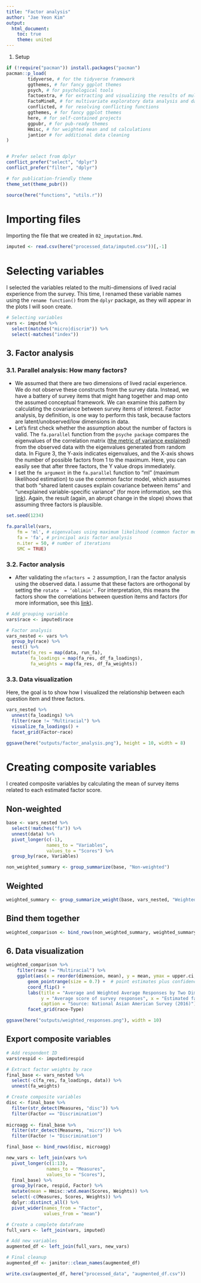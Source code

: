 ```yaml
---
title: "Factor analysis"
author: "Jae Yeon Kim"
output:
  html_document: 
    toc: true
    theme: united
---
```


#. Setup 

```r
if (!require("pacman")) install.packages("pacman")
pacman::p_load(
        tidyverse, # for the tidyverse framework 
        ggthemes, # for fancy ggplot themes
        psych, # for psychological tools 
        factoextra, # for extracting and visualizing the results of multivariate data analyses 
        FactoMineR, # for multivariate exploratory data analysis and data mining
        conflicted, # for resolving conflicting functions
        ggthemes, # for fancy ggplot themes
        here, # for self-contained projects
        ggpubr, # for pub-ready themes
        Hmisc, # for weighted mean and sd calculations
        jantior # for additional data cleaning 
)


# Prefer select from dplyr 
conflict_prefer("select", "dplyr")
conflict_prefer("filter", "dplyr")

# for publication-friendly theme 
theme_set(theme_pubr())

source(here("functions", "utils.r"))
```

# Importing files 

Importing the file that we created in `02_imputation.Rmd`.

```r
imputed <- read.csv(here("processed_data/imputed.csv"))[,-1]
```


# Selecting variables 

I selected the variables related to the multi-dimensions of lived racial experience from the survey. This time, I renamed these variable names using the `rename function()` from the `dplyr` package, as they will appear in the plots I will soon create.

```r
# Selecting variables 
vars <- imputed %>% 
  select(matches("micro|discrim")) %>%
  select(-matches("index"))
```

## 3. Factor analysis 

### 3.1. Parallel analysis: How many factors?

- We assumed that there are two dimensions of lived racial experience. We do not observe these constructs from the survey data. Instead, we have a battery of survey items that might hang together and map onto the assumed conceptual framework. We can examine this pattern by calculating the covariance between survey items of interest. Factor analysis, by definition, is one way to perform this task, because factors are latent/unobserved/low dimensions in data. 
- Let's first check whether the assumption about the number of factors is valid. The `fa.parallel` function from the `psyche package` compares the eigenvalues of the correlation matrix ([the metric of variance explained]((https://sakaluk.wordpress.com/2016/05/26/11-make-it-pretty-scree-plots-and-parallel-analysis-using-psych-and-ggplot2/))) from the observed data with the eigenvalues generated from random data. In Figure 3, the Y-axis indicates eigenvalues, and the X-axis shows the number of possible factors from 1 to the maximum. Here, you can easily see that after three factors, the Y value drops immediately. 
- I set the `fm argument` in the `fa.parallel` function to “ml” (maximum likelihood estimation) to use the common factor model, which assumes that both “shared latent causes explain covariance between items” and “unexplained variable-specific variance” (for more information, see this [link](https://psu-psychology.github.io/psy-597-SEM/06_factor_models/factor_models.html)). Again, the result (again, an abrupt change in the slope) shows that assuming three factors is plausible.

```r
set.seed(1234)

fa.parallel(vars, 
    fm = 'ml', # eigenvalues using maximum likelihood (common factor model) 
    fa = 'fa', # principal axis factor analysis
    n.iter = 50, # number of iterations
    SMC = TRUE) 
```

### 3.2. Factor analysis 

- After validating the `nfactors = 2` assumption, I ran the factor analysis using the observed data. I assume that these factors are orthogonal by setting the `rotate  = ‘oblimin’.` For interpretation, this means the factors show the correlations between question items and factors (for more information, see this [link](https://psu-psychology.github.io/psy-597-SEM/06_factor_models/factor_models.html#looking-under-the-hood-of-the-fa-model)). 

```r
# Add grouping variable 
vars$race <- imputed$race

# Factor analysis 
vars_nested <- vars %>%
  group_by(race) %>%
  nest() %>%
  mutate(fa_res = map(data, run_fa), 
         fa_loadings = map(fa_res, df_fa_loadings),
         fa_weights = map(fa_res, df_fa_weights))
```

### 3.3. Data visualization

Here, the goal is to show how I visualized the relationship between each question item and three factors.

```r
vars_nested %>%
  unnest(fa_loadings) %>%
  filter(race != "Multiracial") %>%
  visualize_fa_loadings() +
  facet_grid(Factor~race)

ggsave(here("outputs/factor_analysis.png"), height = 10, width = 8)
```

# Creating composite variables 

I created composite variables by calculating the mean of survey items related to each estimated factor score.

## Non-weighted 

```r
base <- vars_nested %>%
  select(!matches("fa")) %>%
  unnest(data) %>%
  pivot_longer(c(-1), 
               names_to = "Variables", 
               values_to = "Scores") %>%
  group_by(race, Variables)

non_weighted_summary <- group_summarize(base, "Non-weighted")
```

## Weighted 

```r
weighted_summary <- group_summarize_weight(base, vars_nested, "Weighted")
```

## Bind them together 

```r
weighted_comparison <- bind_rows(non_weighted_summary, weighted_summary)
```

## 6. Data visualization 

```r
weighted_comparison %>%
    filter(race != "Multiracial") %>%
    ggplot(aes(x = reorder(dimension, mean), y = mean, ymax = upper.ci, ymin = lower.ci)) +
        geom_pointrange(size = 0.7) +  # point estimates plus confidence intervals 
        coord_flip() +
        labs(title = "Average and Weighted Average Responses by Two Dimensions of Marginalization",
             y = "Average score of survey responses", x = "Estimated factor scores",
             caption = "Source: National Asian American Survey (2016)") +
        facet_grid(race~Type)

ggsave(here("outputs/weighted_responses.png"), width = 10)
```

## Export composite variables 

```r
# Add respondent ID
vars$respid <- imputed$respid

# Extract factor weights by race
final_base <- vars_nested %>%
  select(-c(fa_res, fa_loadings, data)) %>%
  unnest(fa_weights)

# Create composite variables 
disc <- final_base %>% 
  filter(str_detect(Measures, "disc")) %>%
  filter(Factor == "Discrimination") 
     
microagg <- final_base %>% 
  filter(str_detect(Measures, "micro")) %>%
  filter(Factor != "Discrimination") 

final_base <- bind_rows(disc, microagg)
```


```r
new_vars <- left_join(vars %>%
  pivot_longer(c(1:13), 
               names_to = "Measures", 
               values_to = "Scores"),
  final_base) %>%
  group_by(race, respid, Factor) %>%
  mutate(mean = Hmisc::wtd.mean(Scores, Weights)) %>%
  select(-c(Measures, Scores, Weights)) %>%
  dplyr::distinct_all() %>%
  pivot_wider(names_from = "Factor",
              values_from = "mean")
```


```r
# Create a complete dataframe 
full_vars <- left_join(vars, imputed) 

# Add new variables
augmented_df <- left_join(full_vars, new_vars)

# Final cleanup 
augmented_df <- janitor::clean_names(augmented_df)

write.csv(augmented_df, here("processed_data", "augmented_df.csv"))
```

